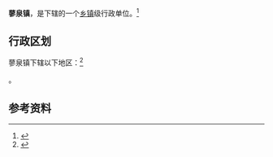 {{中国乡级行政区|62/07/23/103/000}}

'''蓼泉镇'''，是{{PRC admin/fullname|62/07/23/103/000|3}}下辖的一个[[乡镇|乡镇]]级行政单位。<ref>{{PRC admin/ref sgc|{{PRC admin/parent|62/07/23/103/000}}}}</ref>

== 行政区划 ==

蓼泉镇下辖以下地区：<ref>{{PRC admin/ref sgc|62/07/23/103/000}}</ref>

{{PRC admin/children|62/07/23/103/000}}。

== 参考资料 ==

{{reflist}}

{{行政区划小作品}}
{{PRC admin/navcat|62/07/23/103/000}}